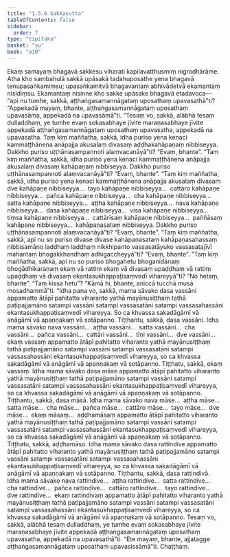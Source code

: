 ```yaml
---
title: "1.5.6 Sakkasutta"
tableOfContents: false
sidebar:
  order: 7
type: "tipitaka"
basket: "su"
book: "a10"
---
```



<DynamicBreadcrumb />

<Division number="46" book="a10" bookNo="17" page="321">

<Paragraph number="320" book="a10">
Ekaṃ samayaṃ bhagavā sakkesu viharati kapilavatthusmiṃ nigrodhārāme. Atha kho sambahulā sakkā upāsakā tadahuposathe yena bhagavā tenupasaṅkamiṃsu; upasaṅkamitvā bhagavantaṃ abhivādetvā ekamantaṃ nisīdiṃsu. Ekamantaṃ nisinne kho sakke upāsake bhagavā etadavoca—  “api nu tumhe, sakkā, aṭṭhaṅgasamannāgataṃ uposathaṃ upavasathā”ti? “Appekadā mayaṃ, bhante, aṭṭhaṅgasamannāgataṃ uposathaṃ upavasāma, appekadā na upavasāmā”ti. “Tesaṃ vo, sakkā, alābhā tesaṃ dulladdhaṃ, ye tumhe evaṃ sokasabhaye jīvite maraṇasabhaye jīvite appekadā aṭṭhaṅgasamannāgataṃ uposathaṃ upavasatha, appekadā na upavasatha.
</Paragraph>

<Paragraph number="321" book="a10">
Taṃ kiṃ maññatha, sakkā, idha puriso yena kenaci kammaṭṭhānena anāpajja akusalaṃ divasaṃ aḍḍhakahāpaṇaṃ nibbiseyya. Dakkho puriso uṭṭhānasampannoti alaṃvacanāyā”ti? “Evaṃ, bhante”.
</Paragraph>

<Paragraph number="322" book="a10">
“Taṃ kiṃ maññatha, sakkā, idha puriso yena kenaci kammaṭṭhānena anāpajja akusalaṃ divasaṃ kahāpaṇaṃ nibbiseyya. Dakkho puriso uṭṭhānasampannoti alaṃvacanāyā”ti? “Evaṃ, bhante”.
</Paragraph>

<Paragraph number="323" book="a10">
“Taṃ kiṃ maññatha, sakkā, idha puriso yena kenaci kammaṭṭhānena anāpajja akusalaṃ divasaṃ dve kahāpaṇe nibbiseyya…  tayo kahāpaṇe nibbiseyya…  cattāro kahāpaṇe nibbiseyya…  pañca kahāpaṇe nibbiseyya…  cha kahāpaṇe nibbiseyya…  satta kahāpaṇe nibbiseyya…  aṭṭha kahāpaṇe nibbiseyya…  nava kahāpaṇe nibbiseyya…  dasa kahāpaṇe nibbiseyya…  vīsa kahāpaṇe nibbiseyya…  tiṃsa kahāpaṇe nibbiseyya…  cattārīsaṃ kahāpaṇe nibbiseyya…  paññāsaṃ kahāpaṇe nibbiseyya…  kahāpaṇasataṃ nibbiseyya. Dakkho puriso uṭṭhānasampannoti alaṃvacanāyā”ti? “Evaṃ, bhante”.
</Paragraph>

<Paragraph number="324" book="a10">
“Taṃ kiṃ maññatha, sakkā, api nu so puriso divase divase kahāpaṇasataṃ kahāpaṇasahassaṃ nibbisamāno laddhaṃ laddhaṃ nikkhipanto vassasatāyuko vassasatajīvī mahantaṃ bhogakkhandhaṃ adhigaccheyyā”ti? “Evaṃ, bhante”.
</Paragraph>

<Paragraph number="325" book="a10">
“Taṃ kiṃ maññatha, sakkā, api nu so puriso bhogahetu bhoganidānaṃ bhogādhikaraṇaṃ ekaṃ vā rattiṃ ekaṃ vā divasaṃ upaḍḍhaṃ vā rattiṃ upaḍḍhaṃ vā divasaṃ ekantasukhappaṭisaṃvedī vihareyyā”ti? “No hetaṃ, bhante”. “Taṃ kissa hetu”? “Kāmā hi, bhante, aniccā tucchā musā mosadhammā”ti.
</Paragraph>

<Paragraph number="326" book="a10">
“Idha pana vo, sakkā, mama sāvako dasa vassāni appamatto ātāpī pahitatto viharanto yathā mayānusiṭṭhaṃ tathā paṭipajjamāno satampi vassāni satampi vassasatāni satampi vassasahassāni ekantasukhappaṭisaṃvedī vihareyya. So ca khvassa sakadāgāmī vā anāgāmī vā apaṇṇakaṃ vā sotāpanno. Tiṭṭhantu, sakkā, dasa vassāni.
</Paragraph>

<Paragraph number="327" book="a10">
Idha mama sāvako nava vassāni…  aṭṭha vassāni…  satta vassāni…  cha vassāni…  pañca vassāni…  cattāri vassāni…  tīṇi vassāni…  dve vassāni…  ekaṃ vassaṃ appamatto ātāpī pahitatto viharanto yathā mayānusiṭṭhaṃ tathā paṭipajjamāno satampi vassāni satampi vassasatāni satampi vassasahassāni ekantasukhappaṭisaṃvedī vihareyya, so ca khvassa sakadāgāmī vā anāgāmī vā apaṇṇakaṃ vā sotāpanno. Tiṭṭhatu, sakkā, ekaṃ vassaṃ.
</Paragraph>

<Paragraph number="328" book="a10">
Idha mama sāvako dasa māse appamatto ātāpī pahitatto viharanto yathā mayānusiṭṭhaṃ tathā paṭipajjamāno satampi vassāni satampi vassasatāni satampi vassasahassāni ekantasukhappaṭisaṃvedī vihareyya, so ca khvassa sakadāgāmī vā anāgāmī vā apaṇṇakaṃ vā sotāpanno. Tiṭṭhantu, sakkā, dasa māsā.
</Paragraph>

<Paragraph number="329" book="a10">
Idha mama sāvako nava māse…  aṭṭha māse…  satta māse…  cha māse…  pañca māse…  cattāro māse…  tayo māse…  dve māse…  ekaṃ māsaṃ…  aḍḍhamāsaṃ appamatto ātāpī pahitatto viharanto yathā mayānusiṭṭhaṃ tathā paṭipajjamāno satampi vassāni satampi vassasatāni satampi vassasahassāni ekantasukhappaṭisaṃvedī vihareyya, so ca khvassa sakadāgāmī vā anāgāmī vā apaṇṇakaṃ vā sotāpanno. Tiṭṭhatu, sakkā, aḍḍhamāso.
</Paragraph>

<Paragraph number="330" book="a10">
Idha mama sāvako dasa rattindive appamatto ātāpī pahitatto viharanto yathā mayānusiṭṭhaṃ tathā paṭipajjamāno satampi vassāni satampi vassasatāni satampi vassasahassāni ekantasukhappaṭisaṃvedī vihareyya, so ca khvassa sakadāgāmī vā anāgāmī vā apaṇṇakaṃ vā sotāpanno. Tiṭṭhantu, sakkā, dasa rattindivā.
</Paragraph>

<Paragraph number="331" book="a10">
Idha mama sāvako nava rattindive…  aṭṭha rattindive…  satta rattindive…  cha rattindive…  pañca rattindive…  cattāro rattindive…  tayo rattindive…  dve rattindive…  ekaṃ rattindivaṃ appamatto ātāpī pahitatto viharanto yathā mayānusiṭṭhaṃ tathā paṭipajjamāno satampi vassāni satampi vassasatāni satampi vassasahassāni ekantasukhappaṭisaṃvedī vihareyya, so ca khvassa sakadāgāmī vā anāgāmī vā apaṇṇakaṃ vā sotāpanno. Tesaṃ vo, sakkā, alābhā tesaṃ dulladdhaṃ, ye tumhe evaṃ sokasabhaye jīvite maraṇasabhaye jīvite appekadā aṭṭhaṅgasamannāgataṃ uposathaṃ upavasatha, appekadā na upavasathā”ti. “Ete mayaṃ, bhante, ajjatagge aṭṭhaṅgasamannāgataṃ uposathaṃ upavasissāmā”ti.

</Paragraph>
</Division>

<Paragraph number="332" type="center" book="a10">
Chaṭṭhaṃ.
</Paragraph>